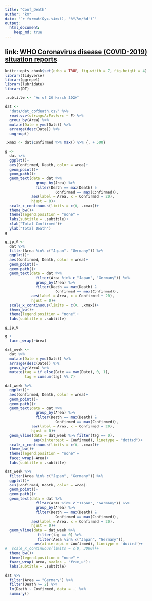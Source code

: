 ```yaml
---
title: "Conf_Death"
author: "km"
date: "`r format(Sys.time(), '%Y/%m/%d')`"
output: 
  html_document:
    keep_md: true
---
```



## link: [WHO Coronavirus disease (COVID-2019) situation reports](https://www.who.int/emergencies/diseases/novel-coronavirus-2019/situation-reports/)


```r
knitr::opts_chunk$set(echo = TRUE, fig.width = 7, fig.height = 4)
library(tidyverse)
library(ggrepel)
library(lubridate)
library(DT)

.subtitle <- "As of 20 March 2020"
```

```r
dat <- 
  "data/dat_cofdeath.csv" %>% 
  read.csv(stringsAsFactors = F) %>% 
  group_by(Area) %>% 
  mutate(Date = ymd(Date)) %>% 
  arrange(desc(Date)) %>% 
  ungroup()

.xmax <- dat$Confirmed %>% max() %>% {. + 500}

g <-
  dat %>% 
  ggplot()+
  aes(Confirmed, Death, color = Area)+
  geom_point()+
  geom_path()+
  geom_text(data = dat %>% 
              group_by(Area) %>% 
              filter(Death == max(Death) & 
                       Confirmed == max(Confirmed)),
            aes(label = Area, x = Confirmed + 20),
            hjust = 0)+
  scale_x_continuous(limits = c(0, .xmax))+
  theme_bw()+
  theme(legend.position = "none")+
  labs(subtitle = .subtitle)+
  xlab("Total Confirmed")+
  ylab("Total Death")
g

g_jp_G <-
  dat %>%
  filter(Area %in% c("Japan", "Germany")) %>% 
  ggplot()+
  aes(Confirmed, Death, color = Area)+
  geom_point()+
  geom_path()+
  geom_text(data = dat %>% 
              filter(Area %in% c("Japan", "Germany")) %>% 
              group_by(Area) %>% 
              filter(Death == max(Death) & 
                       Confirmed == max(Confirmed)),
            aes(label = Area, x = Confirmed + 20),
            hjust = 0)+
  scale_x_continuous(limits = c(0, .xmax))+
  theme_bw()+
  theme(legend.position = "none")+
  labs(subtitle = .subtitle)

g_jp_G
```

```r
g + 
  facet_wrap(~Area)
```

```r
dat_week <-
  dat %>% 
  mutate(Date = ymd(Date)) %>% 
  arrange(desc(Date)) %>% 
  group_by(Area) %>% 
  mutate(tag = if_else(Date == max(Date), 0, 1),
         tag = cumsum(tag) %% 7)

dat_week %>% 
  ggplot()+
  aes(Confirmed, Death, color = Area)+
  geom_point()+
  geom_path()+
  geom_text(data = dat %>% 
              group_by(Area) %>% 
              filter(Death == max(Death) & 
                       Confirmed == max(Confirmed)),
            aes(label = Area, x = Confirmed + 20),
            hjust = 0)+
  geom_vline(data = dat_week %>% filter(tag == 0),
             aes(xintercept = Confirmed), linetype = "dotted")+
  scale_x_continuous(limits = c(0, .xmax))+
  theme_bw()+
  theme(legend.position = "none")+
  facet_wrap(~Area)+
  labs(subtitle = .subtitle)
```

```r
dat_week %>% 
  filter(Area %in% c("Japan", "Germany")) %>% 
  ggplot()+
  aes(Confirmed, Death, color = Area)+
  geom_point()+
  geom_path()+
  geom_text(data = dat %>% 
              filter(Area %in% c("Japan", "Germany")) %>%
              group_by(Area) %>% 
              filter(Death == max(Death) & 
                       Confirmed == max(Confirmed)),
            aes(label = Area, x = Confirmed + 20),
            hjust = 0)+
  geom_vline(data = dat_week %>%
               filter(tag == 0) %>%
               filter(Area %in% c("Japan", "Germany")),
             aes(xintercept = Confirmed), linetype = "dotted")+
#  scale_x_continuous(limits = c(0, 3000))+
  theme_bw()+
  theme(legend.position = "none")+
  facet_wrap(~Area, scales = "free_x")+
  labs(subtitle = .subtitle)
```

```r
dat %>% 
  filter(Area == "Germany") %>% 
  filter(Death >= 2) %>% 
  lm(Death ~ Confirmed, data = .) %>% 
  summary()
```
